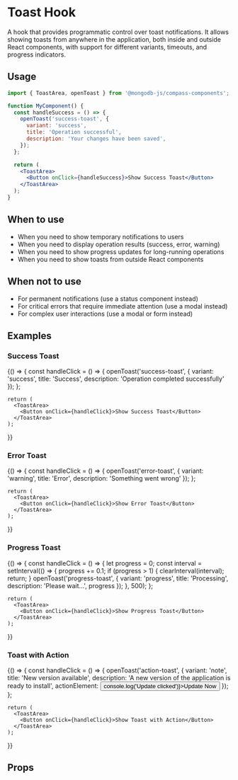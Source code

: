 
<Meta title="Hooks/useToast" component={ToastArea} />

# Toast Hook

A hook that provides programmatic control over toast notifications. It allows showing toasts from anywhere in the application, both inside and outside React components, with support for different variants, timeouts, and progress indicators.

## Usage

```jsx
import { ToastArea, openToast } from '@mongodb-js/compass-components';

function MyComponent() {
  const handleSuccess = () => {
    openToast('success-toast', {
      variant: 'success',
      title: 'Operation successful',
      description: 'Your changes have been saved',
    });
  };

  return (
    <ToastArea>
      <Button onClick={handleSuccess}>Show Success Toast</Button>
    </ToastArea>
  );
}
```

## When to use

- When you need to show temporary notifications to users
- When you need to display operation results (success, error, warning)
- When you need to show progress updates for long-running operations
- When you need to show toasts from outside React components

## When not to use

- For permanent notifications (use a status component instead)
- For critical errors that require immediate attention (use a modal instead)
- For complex user interactions (use a modal or form instead)

## Examples

### Success Toast

<Story name="SuccessToast">
  {() => {
    const handleClick = () => {
      openToast('success-toast', {
        variant: 'success',
        title: 'Success',
        description: 'Operation completed successfully'
      });
    };

    return (
      <ToastArea>
        <Button onClick={handleClick}>Show Success Toast</Button>
      </ToastArea>
    );

}}

</Story>

### Error Toast

<Story name="ErrorToast">
  {() => {
    const handleClick = () => {
      openToast('error-toast', {
        variant: 'warning',
        title: 'Error',
        description: 'Something went wrong'
      });
    };

    return (
      <ToastArea>
        <Button onClick={handleClick}>Show Error Toast</Button>
      </ToastArea>
    );

}}

</Story>

### Progress Toast

<Story name="ProgressToast">
  {() => {
    const handleClick = () => {
      let progress = 0;
      const interval = setInterval(() => {
        progress += 0.1;
        if (progress > 1) {
          clearInterval(interval);
          return;
        }
        openToast('progress-toast', {
          variant: 'progress',
          title: 'Processing',
          description: 'Please wait...',
          progress
        });
      }, 500);
    };

    return (
      <ToastArea>
        <Button onClick={handleClick}>Show Progress Toast</Button>
      </ToastArea>
    );

}}

</Story>

### Toast with Action

<Story name="ToastWithAction">
  {() => {
    const handleClick = () => {
      openToast('action-toast', {
        variant: 'note',
        title: 'New version available',
        description: 'A new version of the application is ready to install',
        actionElement: <Button onClick={() => console.log('Update clicked')}>Update Now</Button>
      });
    };

    return (
      <ToastArea>
        <Button onClick={handleClick}>Show Toast with Action</Button>
      </ToastArea>
    );

}}

</Story>

## Props

<Controls />
